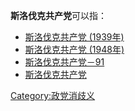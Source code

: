 '''斯洛伐克共产党'''可以指：
*[[斯洛伐克共产党_(1939年)|斯洛伐克共产党 (1939年)]]
*[[斯洛伐克共产党_(1948年)|斯洛伐克共产党 (1948年)]]
*[[斯洛伐克共产党－91|斯洛伐克共产党－91]]
*[[斯洛伐克共产党|斯洛伐克共产党]]
{{disambig|Cat=七字消歧义}}
[[Category:政党消歧义|Category:政党消歧义]]